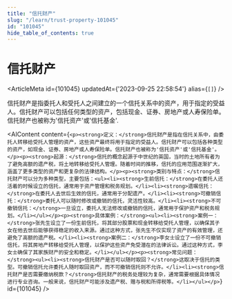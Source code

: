 ```yaml
---
title: "信托财产"
slug: "/learn/trust-property-101045"
id: "101045"
hide_table_of_contents: true
---
```



# 信托财产

<ArticleMeta id={101045} updatedAt={'2023-09-25 22:58:54'} alias={`[]`} />
<div className='border-solid border-b border-t-0 my-4 border-[var(--ifm-color-gray-300)]' />

信托财产是指委托人和受托人之间建立的一个信托关系中的资产，用于指定的受益人。信托财产可以包括任何类型的资产，包括现金、证券、房地产或人寿保险单。信托财产也被称为'信托资产'或'信托基金'.

<AIContent content={`<p><strong>定义：</strong>信托财产是指在信托关系中，由委托人转移给受托人管理的资产，这些资产最终将用于指定的受益人。信托财产可以包括各种类型的资产，如现金、证券、房地产或人寿保险单。信托财产也被称为'信托资产'或'信托基金'。</p><p><strong>起源：</strong>信托的概念起源于中世纪的英国，当时的土地所有者为了避免高额的遗产税，将土地转移给受托人管理。随着时间的推移，信托的应用范围逐渐扩大，涵盖了更多类型的资产和更复杂的法律结构。</p><p><strong>类别与特点：</strong>信托财产可以分为多种类型，主要包括：<ul><li><strong>生前信托：</strong>在委托人还活着的时候设立的信托，通常用于资产管理和税务规划。</li><li><strong>遗嘱信托：</strong>在委托人去世后生效的信托，通常用于分配遗产。</li><li><strong>可撤销信托：</strong>委托人可以随时修改或撤销的信托，灵活性较高。</li><li><strong>不可撤销信托：</strong>一旦设立，委托人无法修改或撤销的信托，通常用于保护资产和税务规划。</li></ul></p><p><strong>具体案例：</strong><ul><li><strong>案例一：</strong>张先生设立了一份生前信托，将其部分股票和现金转移给受托人管理，以确保其子女在他去世后能够获得稳定的收入来源。通过这种方式，张先生不仅实现了资产的有效管理，还避免了高额的遗产税。</li><li><strong>案例二：</strong>李女士设立了一份不可撤销信托，将其房地产转移给受托人管理，以保护这些资产免受潜在的法律诉讼。通过这种方式，李女士确保了其家族财产的安全和稳定。</li></ul></p><p><strong>常见问题：</strong><ul><li><strong>信托财产是否可以随时取回？</strong>这取决于信托的类型。可撤销信托允许委托人随时取回资产，而不可撤销信托则不允许。</li><li><strong>信托财产是否需要缴纳税款？</strong>信托财产的税务处理较为复杂，通常需要根据具体情况进行专业咨询。一般来说，信托财产可能涉及遗产税、赠与税和所得税等。</li></ul></p>`} id={101045} />
